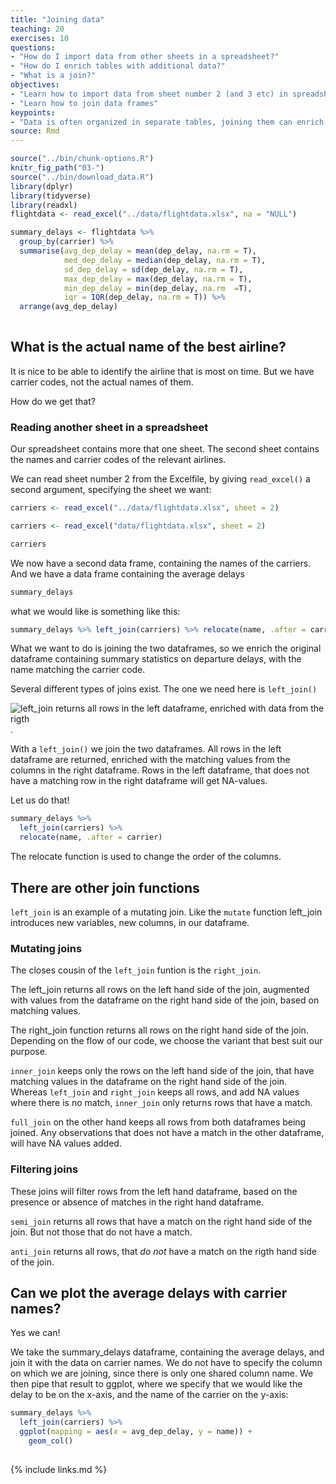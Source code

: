 ```yaml
---
title: "Joining data"
teaching: 20
exercises: 10
questions:
- "How do I import data from other sheets in a spreadsheet?"
- "How do I enrich tables with additional data?"
- "What is a join?"
objectives:
- "Learn how to import data from sheet number 2 (and 3 etc) in spreadsheets"
- "Learn how to join data frames"
keypoints:
- "Data is often organized in separate tables, joining them can enrich the data we are analysing"
source: Rmd
---
```



```r
source("../bin/chunk-options.R")
knitr_fig_path("03-")
source("../bin/download_data.R")
library(dplyr)
library(tidyverse)
library(readxl)
flightdata <- read_excel("../data/flightdata.xlsx", na = "NULL")

summary_delays <- flightdata %>% 
  group_by(carrier) %>% 
  summarise(avg_dep_delay = mean(dep_delay, na.rm = T),
            med_dep_delay = median(dep_delay, na.rm = T),
            sd_dep_delay = sd(dep_delay, na.rm = T),
            max_dep_delay = max(dep_delay, na.rm = T),
            min_dep_delay = min(dep_delay, na.rm  =T),
            iqr = IQR(dep_delay, na.rm = T)) %>% 
  arrange(avg_dep_delay)
  
```

## What is the actual name of the best airline?

It is nice to be able to identify the airline that is most on time. 
But we have carrier codes, not the actual names of them.

How do we get that?

### Reading another sheet in a spreadsheet

Our spreadsheet contains more that one sheet. The second sheet contains
the names and carrier codes of the relevant airlines.

We can read sheet number 2 from the Excelfile, by giving `read_excel()` a
second argument, specifying the sheet we want:

```r
carriers <- read_excel("../data/flightdata.xlsx", sheet = 2)
```

```r
carriers <- read_excel("data/flightdata.xlsx", sheet = 2)
```

```r
carriers
```

We now have a second data frame, containing the names of the carriers. And we have
a data frame containing the average delays

```r
summary_delays
```

what we would like is something like this:
```r
summary_delays %>% left_join(carriers) %>% relocate(name, .after = carrier)
```

What we want to do is joining the two dataframes, so we enrich the original
dataframe containing summary statistics on departure delays, 
with the name matching the carrier code.

Several different types of joins exist. The one we need here is `left_join()`

![left_join returns all rows in the left dataframe, enriched with data from the rigth](../fig/left-join.gif). 

With a `left_join()` we join the two dataframes. All rows in the left dataframe
are returned, enriched with the matching values from the columns in the right
dataframe. Rows in the left dataframe, that does not have a matching row in
the right dataframe will get NA-values.

Let us do that!
```r
summary_delays %>% 
  left_join(carriers) %>% 
  relocate(name, .after = carrier) 
```

The relocate function is used to change the order of the columns.

## There are other join functions

`left_join` is an example of a mutating join. Like the `mutate` function
left_join introduces new variables, new columns, in our dataframe.

### Mutating joins

The closes cousin of the `left_join` funtion is the `right_join`. 

The left_join returns all rows on the left hand side of the join,
augmented with values from the dataframe on the right hand side of the
join, based on matching values.

The right_join function returns all rows on the right hand side of the join. Depending on the flow of our code, we choose the variant that best suit our purpose.

`inner_join` keeps only the rows on the left hand side of the join, that have matching values in the dataframe on the right hand side of the join. Whereas `left_join` and `right_join` keeps all rows, and add NA values where there is no match, `inner_join` only returns rows that have a match. 

`full_join` on the other hand keeps all rows from both dataframes being joined. Any observations that does not have a match in the other dataframe, will have NA values added.


### Filtering joins

These joins will filter rows from the left hand dataframe, based on the
presence or absence of matches in the right hand dataframe.

`semi_join` returns all rows that have a match on the right hand side of the join. But not those that do not have a match.

`anti_join` returns all rows, that *do not* have a match on the rigth hand side of the join.

## Can we plot the average delays with carrier names?

Yes we can!

We take the summary_delays dataframe, containing the average delays,
and join it with the data on carrier names. We do not have to specify the column on which we are joining, since there is only one shared column name. We then pipe that result to ggplot, where we specify that we would like the delay to be on the x-axis, and the name of the carrier on the y-axis:

```r
summary_delays %>% 
  left_join(carriers) %>% 
  ggplot(mapping = aes(x = avg_dep_delay, y = name)) +
    geom_col()
  
```


{% include links.md %}
